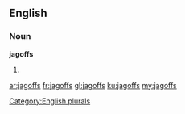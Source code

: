 ==English==

===Noun===
'''jagoffs'''

# {{plural of|[[jagoff]]}}

[[Category:English plurals]]

[[ar:jagoffs]]
[[fr:jagoffs]]
[[gl:jagoffs]]
[[ku:jagoffs]]
[[my:jagoffs]]